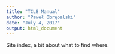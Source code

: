 ```yaml
---
title: "TCLB Manual"
author: "Paweł Obrępalski"
date: "July 4, 2017"
output: html_document
---
```


Site index, a bit about what to find where.